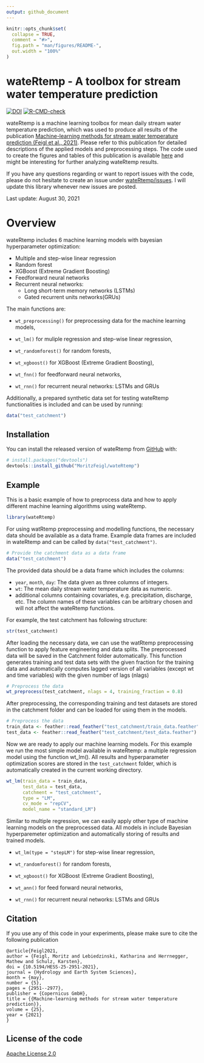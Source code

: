 ```yaml
---
output: github_document
---
```


<!-- README.md is generated from README.Rmd. Please edit that file -->

```r
knitr::opts_chunk$set(
  collapse = TRUE,
  comment = "#>",
  fig.path = "man/figures/README-",
  out.width = "100%"
)
```

# wateRtemp - A toolbox for stream water temperature prediction

<!-- badges: start -->
[![DOI](https://zenodo.org/badge/186992552.svg)](https://zenodo.org/badge/latestdoi/186992552)
[![R-CMD-check](https://github.com/MoritzFeigl/wateRtemp/workflows/R-CMD-check/badge.svg)](https://github.com/MoritzFeigl/wateRtemp/actions)
<!-- badges: end -->

wateRtemp is a machine learning toolbox for mean daily stream water temperature prediction, which was used to produce all results of the publication [Machine-learning methods for stream water temperature prediction (Feigl et al., 2021)](https://doi.org/10.5194/hess-25-2951-2021). Please refer to this publication for detailed descriptions of the applied models and preprocessing steps. The code used to create the figures and tables of this publication is available  [here](github.com/MoritzFeigl/ML_methods_for_stream_water_temperature_prediction) and might be interesting for further analyzing wateRtemp results. 

If you have any questions regarding or want to report issues with the code, please do not hesitate to create an issue under [wateRtemp/issues](https://github.com/MoritzFeigl/wateRtemp/issues). I will update this library whenever new issues are posted.

Last update: August 30, 2021

# Overview
wateRtemp includes 6 machine learning models with bayesian hyperparameter optimization:

- Multiple and step-wise linear regression
- Random forest
- XGBoost (Extreme Gradient Boosting)
- Feedforward neural networks
- Recurrent neural networks: 
  - Long short-term memory networks (LSTMs)
  - Gated recurrent units networks(GRUs)


The main functions are:

* `wt_preprocessing()` for preprocessing data for the machine learning models,

* `wt_lm()` for muliple regression and step-wise linear regression,

* `wt_randomforest()` for random forests,

* `wt_xgboost()` for XGBoost (Extreme Gradient Boosting),

* `wt_fnn()` for feedforward neural networks,

* `wt_rnn()` for recurrent neural networks: LSTMs and GRUs

Additionally, a prepared synthetic data set for testing wateRtemp functionalities is included and can be used by running:
```r
data("test_catchment")
```

## Installation

You can install the released version of wateRtemp from [GitHub](https://github.com/) with:

``` r
# install.packages("devtools")
devtools::install_github("MoritzFeigl/wateRtemp")
```
## Example

This is a basic example of how to preprocess data and how to apply different machine learning algorithms using wateRtemp.
```r
library(wateRtemp)
```

For using watRtemp preprocessing and modelling functions, the necessary data should be available as a data frame. Example data frames are included in wateRtemp and can be called by `data("test_catchment")`.
```r
# Provide the catchment data as a data frame
data("test_catchment")
```

The provided data should be a data frame which includes the columns: 

- `year`, `month`, `day`: The data given as three columns of integers.
- `wt`: The mean daily stream water temperature data as numeric. 
- additional columns containing covariates, e.g. precipitation, discharge, etc. The column names of these variables can be arbitrary chosen and will not affect the wateRtemp functions.

For example, the test catchment has following structure:
```r
str(test_catchment)
```

After loading the necessary data, we can use the watRtemp preprocessing function to apply feature engineering and data splits. The preprocessed data will be saved in the Catchment folder automatically. This function generates training and test data sets with the given fraction for the training data and automatically computes lagged version of all variables (except wt and time variables) with the given number of lags (nlags)
```r
# Preprocess the data
wt_preprocess(test_catchment, nlags = 4, training_fraction = 0.8)
```

After preprocessing, the corresponding training and test datasets are stored in the catchment folder and can be loaded for using them in the models. 
```r
# Preprocess the data
train_data <- feather::read_feather("test_catchment/train_data.feather")
test_data <- feather::read_feather("test_catchment/test_data.feather")
```

Now we are ready to apply our machine learning models. For this example we run the most simple model available in wateRtemp: a multiple regression model using the function wt_lm(). All results and hyperparameter optimization scores are stored in the `test_catchment` folder, which is automatically created in the current working directory.
```r
wt_lm(train_data = train_data, 
      test_data = test_data, 
      catchment = "test_catchment", 
      type = "LM", 
      cv_mode = "repCV", 
      model_name = "standard_LM")
```

Similar to multiple regression, we can easily apply other type of machine learning models on the preprocessed data. All models in include Bayesian hyperparemeter optimization and automatically storing of results and trained models.

* `wt_lm(type = "stepLM")` for step-wise linear regression,

* `wt_randomforest()` for random forests,

* `wt_xgboost()` for XGBoost (Extreme Gradient Boosting),

* `wt_ann()` for feed forward neural networks,

* `wt_rnn()` for recurrent neural networks: LSTMs and GRUs

## Citation

If you use any of this code in your experiments, please make sure to cite the following publication
```
@article{Feigl2021,
author = {Feigl, Moritz and Lebiedzinski, Katharina and Herrnegger, Mathew and Schulz, Karsten},
doi = {10.5194/HESS-25-2951-2021},
journal = {Hydrology and Earth System Sciences},
month = {may},
number = {5},
pages = {2951--2977},
publisher = {Copernicus GmbH},
title = {{Machine-learning methods for stream water temperature prediction}},
volume = {25},
year = {2021}
}
```

## License of the code
[Apache License 2.0](https://github.com/MoritzFeigl/wateRtemp/blob/master/LICENSE.md)
